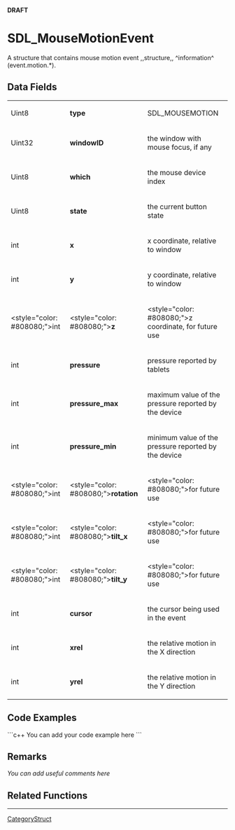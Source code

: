 <!-- pragma section-numbers off -->
<!-- pragma disable-camelcase -->
'''DRAFT'''

= SDL_MouseMotionEvent =
A structure that contains mouse motion event ,,structure,, ^information^ (event.motion.*).


== Data Fields ==
{|
|Uint8
|'''type'''
|SDL_MOUSEMOTION
|-
|Uint32
|'''windowID'''
|the window with mouse focus, if any
|-
|Uint8
|'''which'''
|the mouse device index
|-
|Uint8
|'''state'''
|the current button state
|-
|int
|'''x'''
|x coordinate, relative to window
|-
|int
|'''y'''
|y coordinate, relative to window
|-
|<style="color: #808080;">int
|<style="color: #808080;">'''z'''
|<style="color: #808080;">z coordinate, for future use
|-
|int
|'''pressure'''
|pressure reported by tablets
|-
|int
|'''pressure_max'''
|maximum value of the pressure reported by the device
|-
|int
|'''pressure_min'''
|minimum value of the pressure reported by the device
|-
|<style="color: #808080;">int
|<style="color: #808080;">'''rotation'''
|<style="color: #808080;">for future use
|-
|<style="color: #808080;">int
|<style="color: #808080;">'''tilt_x'''
|<style="color: #808080;">for future use
|-
|<style="color: #808080;">int
|<style="color: #808080;">'''tilt_y'''
|<style="color: #808080;">for future use
|-
|int
|'''cursor'''
|the cursor being used in the event
|-
|int
|'''xrel'''
|the relative motion in the X direction
|-
|int
|'''yrel'''
|the relative motion in the Y direction
|}

== Code Examples ==
```c++
You can add your code example here
```

== Remarks ==
''You can add useful comments here''

== Related Functions ==

----
[[CategoryStruct]]

